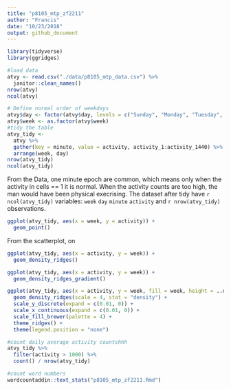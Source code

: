```yaml
---
title: "p8105_mtp_zf2211"
author: "Francis"
date: "10/23/2018"
output: github_document
---
```


```r
library(tidyverse)
library(ggridges)
```

```r
#load data
atvy <- read.csv("./data/p8105_mtp_data.csv") %>% 
  janitor::clean_names()
nrow(atvy)
ncol(atvy)
```
```r
# Define normal order of weekdays
atvy$day <- factor(atvy$day, levels = c("Sunday", "Monday", "Tuesday", "Wednesday", "Thursday", "Friday", "Saturday"))
atvy$week <- as.factor(atvy$week)
#tidy the table
atvy_tidy <- 
  atvy %>%
  gather(key = minute, value = activity, activity_1:activity_1440) %>% 
  arrange(week, day)
nrow(atvy_tidy)
ncol(atvy_tidy)
```
From the Data, one minute epoch are common, which means only when the activity in cells == 1 it is normal. When the activity counts are too high, the man would have been physical execrising. The dataset after tidy have `r ncol(atvy_tidy)` variables: `week` `day` `minute` `activity` and `r nrow(atvy_tidy)` observations. 

```r
ggplot(atvy_tidy, aes(x = week, y = activity)) +
  geom_point()
```
From the scatterplot, on 
```r
ggplot(atvy_tidy, aes(x = activity, y = week)) + 
  geom_density_ridges()
```
```r
ggplot(atvy_tidy, aes(x = activity, y = week)) + 
  geom_density_ridges_gradient()
```

```r
ggplot(atvy_tidy, aes(x = activity, y = week, fill = week, height = ..density..)) +
  geom_density_ridges(scale = 4, stat = "density") +
  scale_y_discrete(expand = c(0.01, 0)) +
  scale_x_continuous(expand = c(0.01, 0)) +
  scale_fill_brewer(palette = 4) + 
  theme_ridges() + 
  theme(legend.position = "none")
```



```r
#count daily average activity countshhh
atvy_tidy %>% 
  filter(activity > 1000) %>% 
  count() / nrow(atvy_tidy)
```

```r
#count word numbers
wordcountaddin::text_stats("p8105_mtp_zf2211.Rmd")
```

